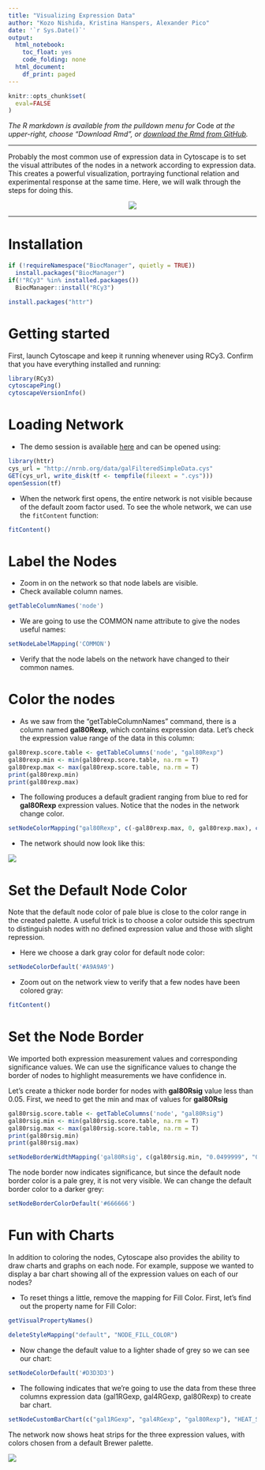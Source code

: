 ---
title: "Visualizing Expression Data"
author: "Kozo Nishida, Kristina Hanspers, Alexander Pico"
date: '`r Sys.Date()`'
output:
  html_notebook: 
    toc_float: yes
    code_folding: none
  html_document:
    df_print: paged
---
```{r, echo = FALSE}
knitr::opts_chunk$set(
  eval=FALSE
)
```

*The R markdown is available from the pulldown menu for* Code *at the upper-right, choose "Download Rmd", or [download the Rmd from GitHub](https://raw.githubusercontent.com/cytoscape/cytoscape-automation/master/for-scripters/R/notebooks/mapping-data.Rmd).*

<hr />

Probably the most common use of expression data in Cytoscape is to set the visual attributes of the nodes in a network according to expression data. This creates a powerful visualization, portraying functional relation and experimental response at the same time. Here, we will walk through the steps for doing this.

<center>
![](data/img/mapping-data-final.png)
</center>

<hr />

# Installation
```{r, eval = FALSE}
if (!requireNamespace("BiocManager", quietly = TRUE))
  install.packages("BiocManager")
if(!"RCy3" %in% installed.packages())
  BiocManager::install("RCy3")

install.packages("httr")
```

# Getting started
First, launch Cytoscape and keep it running whenever using RCy3. Confirm that you have everything installed and running:
```{r}
library(RCy3)
cytoscapePing()
cytoscapeVersionInfo()
```

# Loading Network

- The demo session is available [here](http://nrnb.org/data/galFilteredSimpleData.cys) and can be opened using:

```{r}
library(httr)
cys_url = "http://nrnb.org/data/galFilteredSimpleData.cys"
GET(cys_url, write_disk(tf <- tempfile(fileext = ".cys")))
openSession(tf)
```

- When the network first opens, the entire network is not visible because of the default zoom factor used. To see the whole network, we can use the `fitContent ` function:

```{r}
fitContent()
```

# Label the Nodes

- Zoom in on the network so that node labels are visible.
- Check available column names.

```{r}
getTableColumnNames('node')
```

- We are going to use the COMMON name attribute to give the nodes useful names:

```{r}
setNodeLabelMapping('COMMON')
```

- Verify that the node labels on the network have changed to their common names.

# Color the nodes

- As we saw from the "getTableColumnNames" command, there is a column named **gal80Rexp**, which contains expression data. Let's check the expression value range of the data in this column:

```{r}
gal80rexp.score.table <- getTableColumns('node', "gal80Rexp")
gal80rexp.min <- min(gal80rexp.score.table, na.rm = T)
gal80rexp.max <- max(gal80rexp.score.table, na.rm = T)
print(gal80rexp.min)
print(gal80rexp.max)
```

- The following produces a default gradient ranging from blue to red for **gal80Rexp** expression values. Notice that the nodes in the network change color.

```{r}
setNodeColorMapping("gal80Rexp", c(-gal80rexp.max, 0, gal80rexp.max), c('#0000FF', '#FFFFFF', '#FF0000'))
```

- The network should now look like this:

![](data/img/NetworkBrewer.png)

# Set the Default Node Color

Note that the default node color of pale blue is close to the color range in the created palette.
A useful trick is to choose a color outside this spectrum to distinguish nodes with no defined expression value and those with slight repression.

- Here we choose a dark gray color for default node color:

```{r}
setNodeColorDefault('#A9A9A9')
```

- Zoom out on the network view to verify that a few nodes have been colored gray:

```{r}
fitContent()
```

# Set the Node Border

We imported both expression measurement values and corresponding significance values. 
We can use the significance values to change the border of nodes to highlight measurements we have confidence in.

Let's create a thicker node border for nodes with **gal80Rsig** value less than 0.05.
First, we need to get the min and max of values for **gal80Rsig**

```{r}
gal80rsig.score.table <- getTableColumns('node', "gal80Rsig")
gal80rsig.min <- min(gal80rsig.score.table, na.rm = T)
gal80rsig.max <- max(gal80rsig.score.table, na.rm = T)
print(gal80rsig.min)
print(gal80rsig.max)
```

```{r}
setNodeBorderWidthMapping('gal80Rsig', c(gal80rsig.min, "0.0499999", "0.05", gal80rsig.max), c('10',"10",'0', '0'))
```

The node border now indicates significance, but since the default node border color is a pale grey, it is not very visible. We can change the default border color to a darker grey:

```{r}
setNodeBorderColorDefault('#666666')
```

# Fun with Charts

In addition to coloring the nodes, Cytoscape also provides the ability to draw charts and graphs on each node.
For example, suppose we wanted to display a bar chart showing all of the expression values on each of our nodes?

- To reset things a little, remove the mapping for Fill Color. First, let's find out the property name for Fill Color:

```{r}
getVisualPropertyNames()
```

```{r}
deleteStyleMapping("default", "NODE_FILL_COLOR")
```

- Now change the default value to a lighter shade of grey so we can see our chart:

```{r}
setNodeColorDefault('#D3D3D3')
```

- The following indicates that we're going to use the data from these three columns expression data (gal1RGexp, gal4RGexp, gal80Rexp) to create bar chart.

```{r}
setNodeCustomBarChart(c("gal1RGexp", "gal4RGexp", "gal80Rexp"), "HEAT_STRIPS")
```

The network now shows heat strips for the three expression values, with colors chosen from a default Brewer palette. 

![](data/img/mapping-data-final.png)
